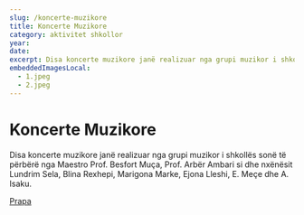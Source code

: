 ```yaml
---
slug: /koncerte-muzikore
title: Koncerte Muzikore
category: aktivitet shkollor
year:
date:
excerpt: Disa koncerte muzikore janë realizuar nga grupi muzikor i shkollës sonë të përbërë nga Maestro Prof. Besfort Muça ...
embeddedImagesLocal:
  - 1.jpeg
  - 2.jpeg
---
```


# Koncerte Muzikore

Disa koncerte muzikore janë realizuar nga grupi muzikor i shkollës sonë të përbërë nga Maestro Prof. Besfort Muça, Prof. Arbër Ambari si dhe nxënësit Lundrim Sela, Blina Rexhepi, Marigona Marke, Ejona Lleshi, E. Meçe dhe A. Isaku.

[Prapa](/projects)
